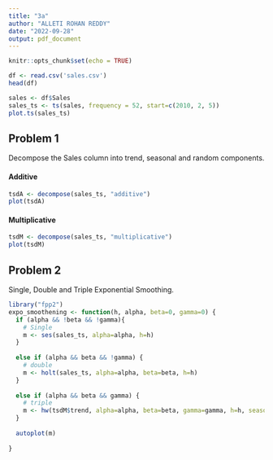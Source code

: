 ```yaml
---
title: "3a"
author: "ALLETI ROHAN REDDY"
date: "2022-09-28"
output: pdf_document
---
```


```r
knitr::opts_chunk$set(echo = TRUE)
```

```r
df <- read.csv('sales.csv')
head(df)
```

```r
sales <- df$Sales
sales_ts <- ts(sales, frequency = 52, start=c(2010, 2, 5))
plot.ts(sales_ts)
```

## Problem 1

Decompose the Sales column into trend, seasonal and random components.

#### Additive

```r
tsdA <- decompose(sales_ts, "additive")
plot(tsdA)
```

#### Multiplicative

```r
tsdM <- decompose(sales_ts, "multiplicative")
plot(tsdM)
```

## Problem 2

Single, Double and Triple Exponential Smoothing.

```r
library("fpp2")
expo_smoothening <- function(h, alpha, beta=0, gamma=0) {
  if (alpha && !beta && !gamma){
    # Single
    m <- ses(sales_ts, alpha=alpha, h=h)
  }
  
  else if (alpha && beta && !gamma) {
    # double
    m <- holt(sales_ts, alpha=alpha, beta=beta, h=h)
  }
  
  else if (alpha && beta && gamma) {
    # triple
    m <- hw(tsdM$trend, alpha=alpha, beta=beta, gamma=gamma, h=h, seasonal = "multiplicative")
  }
  
  autoplot(m)
  
}


```

